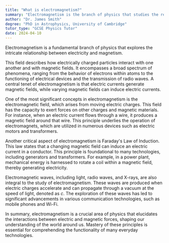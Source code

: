```yaml
---
title: "What is electromagnetism?"
summary: "Electromagnetism is the branch of physics that studies the relationship between electricity and magnetism."
author: "Dr. James Smith"
degree: "PhD in Astrophysics, University of Cambridge"
tutor_type: "GCSE Physics Tutor"
date: 2024-04-10
---
```


Electromagnetism is a fundamental branch of physics that explores the intricate relationship between electricity and magnetism.

This field describes how electrically charged particles interact with one another and with magnetic fields. It encompasses a broad spectrum of phenomena, ranging from the behavior of electrons within atoms to the functioning of electrical devices and the transmission of radio waves. A central tenet of electromagnetism is that electric currents generate magnetic fields, while varying magnetic fields can induce electric currents.

One of the most significant concepts in electromagnetism is the electromagnetic field, which arises from moving electric charges. This field has the capacity to exert forces on other charges and magnetic materials. For instance, when an electric current flows through a wire, it produces a magnetic field around that wire. This principle underlies the operation of electromagnets, which are utilized in numerous devices such as electric motors and transformers.

Another critical aspect of electromagnetism is Faraday's Law of Induction. This law states that a changing magnetic field can induce an electric current in a conductor. This principle is foundational to many technologies, including generators and transformers. For example, in a power plant, mechanical energy is harnessed to rotate a coil within a magnetic field, thereby generating electricity.

Electromagnetic waves, including light, radio waves, and X-rays, are also integral to the study of electromagnetism. These waves are produced when electric charges accelerate and can propagate through a vacuum at the speed of light, denoted as $c$. The exploration of these waves has led to significant advancements in various communication technologies, such as mobile phones and Wi-Fi.

In summary, electromagnetism is a crucial area of physics that elucidates the interactions between electric and magnetic forces, shaping our understanding of the world around us. Mastery of these principles is essential for comprehending the functionality of many everyday technologies.
    